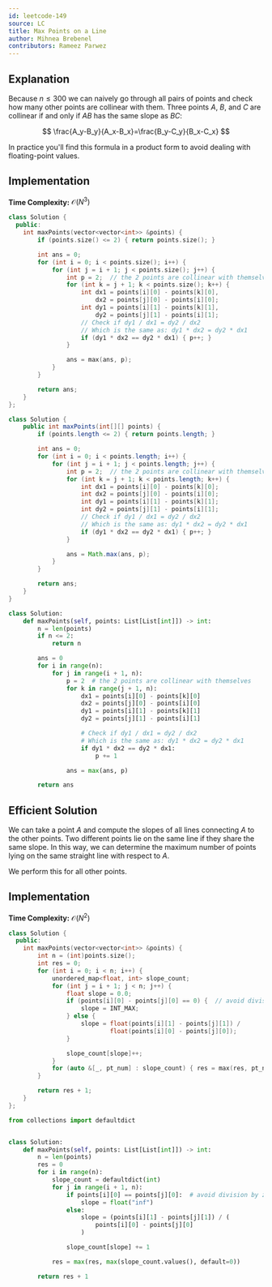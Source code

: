 ```yaml
---
id: leetcode-149
source: LC
title: Max Points on a Line
author: Mihnea Brebenel
contributors: Rameez Parwez
---
```


## Explanation

Because $n \le 300$ we can naively go through all pairs of points and check how many other points are collinear with them.
Three points $A$, $B$, and $C$ are collinear if and only if $AB$ has the same slope as $BC$:

$$
\frac{A_y-B_y}{A_x-B_x}=\frac{B_y-C_y}{B_x-C_x}
$$

In practice you'll find this formula in a product form to avoid dealing with floating-point values.

## Implementation

**Time Complexity:** $\mathcal{O}(N^3)$

<LanguageSection>
<CPPSection>

```cpp
class Solution {
  public:
	int maxPoints(vector<vector<int>> &points) {
		if (points.size() <= 2) { return points.size(); }

		int ans = 0;
		for (int i = 0; i < points.size(); i++) {
			for (int j = i + 1; j < points.size(); j++) {
				int p = 2;  // the 2 points are collinear with themselves
				for (int k = j + 1; k < points.size(); k++) {
					int dx1 = points[i][0] - points[k][0],
					    dx2 = points[j][0] - points[i][0];
					int dy1 = points[i][1] - points[k][1],
					    dy2 = points[j][1] - points[i][1];
					// Check if dy1 / dx1 = dy2 / dx2
					// Which is the same as: dy1 * dx2 = dy2 * dx1
					if (dy1 * dx2 == dy2 * dx1) { p++; }
				}

				ans = max(ans, p);
			}
		}

		return ans;
	}
};
```

</CPPSection>
<JavaSection>

```java
class Solution {
	public int maxPoints(int[][] points) {
		if (points.length <= 2) { return points.length; }

		int ans = 0;
		for (int i = 0; i < points.length; i++) {
			for (int j = i + 1; j < points.length; j++) {
				int p = 2;  // the 2 points are collinear with themselves
				for (int k = j + 1; k < points.length; k++) {
					int dx1 = points[i][0] - points[k][0];
					int dx2 = points[j][0] - points[i][0];
					int dy1 = points[i][1] - points[k][1];
					int dy2 = points[j][1] - points[i][1];
					// Check if dy1 / dx1 = dy2 / dx2
					// Which is the same as: dy1 * dx2 = dy2 * dx1
					if (dy1 * dx2 == dy2 * dx1) { p++; }
				}

				ans = Math.max(ans, p);
			}
		}

		return ans;
	}
}
```

</JavaSection>
<PySection>

```py
class Solution:
	def maxPoints(self, points: List[List[int]]) -> int:
		n = len(points)
		if n <= 2:
			return n

		ans = 0
		for i in range(n):
			for j in range(i + 1, n):
				p = 2  # the 2 points are collinear with themselves
				for k in range(j + 1, n):
					dx1 = points[i][0] - points[k][0]
					dx2 = points[j][0] - points[i][0]
					dy1 = points[i][1] - points[k][1]
					dy2 = points[j][1] - points[i][1]

					# Check if dy1 / dx1 = dy2 / dx2
					# Which is the same as: dy1 * dx2 = dy2 * dx1
					if dy1 * dx2 == dy2 * dx1:
						p += 1

				ans = max(ans, p)

		return ans
```

</PySection>
</LanguageSection>

## Efficient Solution

We can take a point $A$ and compute the slopes of all lines connecting $A$ to the other points.
Two different points lie on the same line if they share the same slope.
In this way, we can determine the maximum number of points lying on the same straight line with respect to $A$.

We perform this for all other points.

## Implementation

**Time Complexity:** $\mathcal{O}(N^2)$

<LanguageSection>
<CPPSection>

```cpp
class Solution {
  public:
	int maxPoints(vector<vector<int>> &points) {
		int n = (int)points.size();
		int res = 0;
		for (int i = 0; i < n; i++) {
			unordered_map<float, int> slope_count;
			for (int j = i + 1; j < n; j++) {
				float slope = 0.0;
				if (points[i][0] - points[j][0] == 0) {  // avoid division by 0
					slope = INT_MAX;
				} else {
					slope = float(points[i][1] - points[j][1]) /
					        float(points[i][0] - points[j][0]);
				}

				slope_count[slope]++;
			}
			for (auto &[_, pt_num] : slope_count) { res = max(res, pt_num); }
		}

		return res + 1;
	}
};
```

</CPPSection>
<PySection>

```py
from collections import defaultdict


class Solution:
	def maxPoints(self, points: List[List[int]]) -> int:
		n = len(points)
		res = 0
		for i in range(n):
			slope_count = defaultdict(int)
			for j in range(i + 1, n):
				if points[i][0] == points[j][0]:  # avoid division by zero
					slope = float("inf")
				else:
					slope = (points[i][1] - points[j][1]) / (
						points[i][0] - points[j][0]
					)

				slope_count[slope] += 1

			res = max(res, max(slope_count.values(), default=0))

		return res + 1
```

</PySection>
</LanguageSection>
